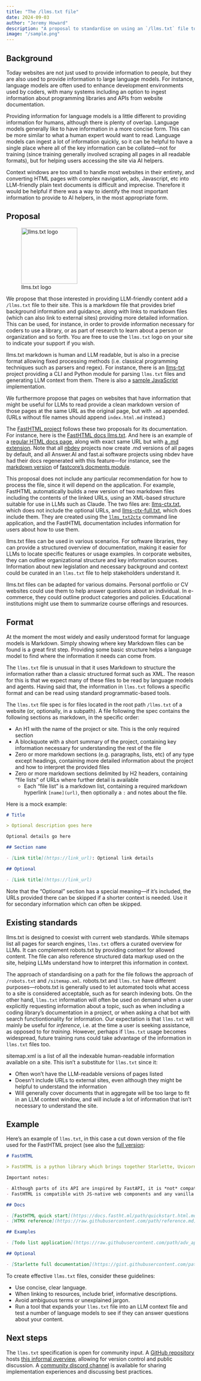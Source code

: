 ```yaml
---
title: "The /llms.txt file"
date: 2024-09-03
author: "Jeremy Howard"
description: "A proposal to standardise on using an `/llms.txt` file to provide information to help LLMs use a website at inference time."
image: "/sample.png"
---
```


## Background

Today websites are not just used to provide information to people, but they are also used to provide information to large language models. For instance, language models are often used to enhance development environments used by coders, with many systems including an option to ingest information about programming libraries and APIs from website documentation.

Providing information for language models is a little different to providing information for humans, although there is plenty of overlap. Language models generally like to have information in a more concise form. This can be more similar to what a human expert would want to read. Language models can ingest a lot of information quickly, so it can be helpful to have a single place where all of the key information can be collated---not for training (since training generally involved scraping all pages in all readable formats), but for helping users accessing the site via AI helpers.

Context windows are too small to handle most websites in their entirety, and converting HTML pages with complex navigation, ads, Javascript, etc into LLM-friendly plain text documents is difficult and imprecise. Therefore it would be helpful if there was a way to identify the most important information to provide to AI helpers, in the most appropriate form.

## Proposal

![llms.txt logo](logo.png){.lightbox width=150px .floatr}

We propose that those interested in providing LLM-friendly content add a `/llms.txt` file to their site. This is a markdown file that provides brief background information and guidance, along with links to markdown files (which can also link to external sites) providing more detailed information. This can be used, for instance, in order to provide information necessary for coders to use a library, or as part of research to learn about a person or organization and so forth. You are free to use the `llms.txt` logo on your site to indicate your support if you wish.

llms.txt markdown is human and LLM readable, but is also in a precise format allowing fixed processing methods (i.e. classical programming techniques such as parsers and regex). For instance, there is an [llms-txt](/intro.html) project providing a CLI and Python module for parsing `llms.txt` files and generating LLM context from them. There is also a [sample JavaScript](/llmstxt-js.html) implementation.

We furthermore propose that pages on websites that have information that might be useful for LLMs to read provide a clean markdown version of those pages at the same URL as the original page, but with `.md` appended. (URLs without file names should append `index.html.md` instead.)

The [FastHTML project](https://fastht.ml) follows these two proposals for its documentation. For instance, here is the [FastHTML docs llms.txt](https://docs.fastht.ml/llms.txt). And here is an example of a [regular HTML docs page](https://docs.fastht.ml/tutorials/by_example.html), along with exact same URL but with [a .md extension](https://docs.fastht.ml/tutorials/by_example.html.md). Note that all [nbdev](https://nbdev.fast.ai/) projects now create .md versions of all pages by default, and all Answer.AI and fast.ai software projects using nbdev have had their docs regenerated with this feature---for instance, see the [markdown version](https://fastcore.fast.ai/docments.html.md) of [fastcore's docments module](https://fastcore.fast.ai/docments.html).

This proposal does not include any particular recommendation for how to process the file, since it will depend on the application. For example, FastHTML automatically builds a new version of two markdown files including the contents of the linked URLs, using an XML-based structure suitable for use in LLMs such as Claude. The two files are: [llms-ctx.txt](https://docs.fastht.ml/llms-ctx.txt), which does not include the optional URLs, and [llms-ctx-full.txt](https://docs.fastht.ml/llms-ctx-full.txt), which does include them. They are created using the [`llms_txt2ctx`](https://llmstxt.org/intro.html#cli) command line application, and the FastHTML documentation includes information for users about how to use them.

llms.txt files can be used in various scenarios. For software libraries, they can provide a structured overview of documentation, making it easier for LLMs to locate specific features or usage examples. In corporate websites, they can outline organizational structure and key information sources. Information about new legislation and necessary background and context could be curated in an `llms.txt` file to help stakeholders understand it.

llms.txt files can be adapted for various domains. Personal portfolio or CV websites could use them to help answer questions about an individual. In e-commerce, they could outline product categories and policies. Educational institutions might use them to summarize course offerings and resources.

## Format

At the moment the most widely and easily understood format for language models is Markdown. Simply showing where key Markdown files can be found is a great first step. Providing some basic structure helps a language model to find where the information it needs can come from.

The `llms.txt` file is unusual in that it uses Markdown to structure the information rather than a classic structured format such as XML. The reason for this is that we expect many of these files to be read by language models and agents. Having said that, the information in `llms.txt` follows a specific format and can be read using standard programmatic-based tools.

The `llms.txt` file spec is for files located in the root path `/llms.txt` of a website (or, optionally, in a subpath). A file following the spec contains the following sections as markdown, in the specific order:

- An H1 with the name of the project or site. This is the only required section
- A blockquote with a short summary of the project, containing key information necessary for understanding the rest of the file
- Zero or more markdown sections (e.g. paragraphs, lists, etc) of any type except headings, containing more detailed information about the project and how to interpret the provided files
- Zero or more markdown sections delimited by H2 headers, containing "file lists" of URLs where further detail is available
  - Each "file list" is a markdown list, containing a required markdown hyperlink `[name](url)`, then optionally a `:` and notes about the file.

Here is a mock example:

```markdown
# Title

> Optional description goes here

Optional details go here

## Section name

- [Link title](https://link_url): Optional link details

## Optional

- [Link title](https://link_url)
```

Note that the "Optional" section has a special meaning---if it's included, the URLs provided there can be skipped if a shorter context is needed. Use it for secondary information which can often be skipped.

## Existing standards

llms.txt is designed to coexist with current web standards. While sitemaps list all pages for search engines, `llms.txt` offers a curated overview for LLMs. It can complement robots.txt by providing context for allowed content. The file can also reference structured data markup used on the site, helping LLMs understand how to interpret this information in context.

The approach of standardising on a path for the file follows the approach of `/robots.txt` and `/sitemap.xml`. robots.txt and `llms.txt` have different purposes---robots.txt is generally used to let automated tools what access to a site is considered acceptable, such as for search indexing bots. On the other hand, `llms.txt` information will often be used on demand when a user explicitly requesting information about a topic, such as when including a coding library's documentation in a project, or when asking a chat bot with search functiontionality for information. Our expectation is that `llms.txt` will mainly be useful for *inference*, i.e. at the time a user is seeking assistance, as opposed to for *training*. However, perhaps if `llms.txt` usage becomes widespread, future training runs could take advantage of the information in `llms.txt` files too.

sitemap.xml is a list of all the indexable human-readable information available on a site. This isn’t a substitute for `llms.txt` since it:

- Often won’t have the LLM-readable versions of pages listed
- Doesn’t include URLs to external sites, even although they might be helpful to understand the information
- Will generally cover documents that in aggregate will be too large to fit in an LLM context window, and will include a lot of information that isn’t necessary to understand the site.

## Example

Here’s an example of `llms.txt`, in this case a cut down version of the file used for the FastHTML project (see also the [full version](https://docs.fastht.ml/llms.txt):

```markdown
# FastHTML

> FastHTML is a python library which brings together Starlette, Uvicorn, HTMX, and fastcore's `FT` "FastTags" into a library for creating server-rendered hypermedia applications.

Important notes:

- Although parts of its API are inspired by FastAPI, it is *not* compatible with FastAPI syntax and is not targeted at creating API services
- FastHTML is compatible with JS-native web components and any vanilla JS library, but not with React, Vue, or Svelte.

## Docs

- [FastHTML quick start](https://docs.fastht.ml/path/quickstart.html.md): A brief overview of many FastHTML features
- [HTMX reference](https://raw.githubusercontent.com/path/reference.md): Brief description of all HTMX attributes, CSS classes, headers, events, extensions, js lib methods, and config options

## Examples

- [Todo list application](https://raw.githubusercontent.com/path/adv_app.py): Detailed walk-thru of a complete CRUD app in FastHTML showing idiomatic use of FastHTML and HTMX patterns.

## Optional

- [Starlette full documentation](https://gist.githubusercontent.com/path/starlette-sml.md): A subset of the Starlette documentation useful for FastHTML development.
```

To create effective `llms.txt` files, consider these guidelines: 

- Use concise, clear language.
- When linking to resources, include brief, informative descriptions.
- Avoid ambiguous terms or unexplained jargon.
- Run a tool that expands your `llms.txt` file into an LLM context file and test a number of language models to see if they can answer questions about your content.

## Next steps

The `llms.txt` specification is open for community input. A [GitHub repository](https://github.com/AnswerDotAI/llms-txt) hosts [this informal overview](https://github.com/AnswerDotAI/llms-txt/blob/main/nbs/index.md), allowing for version control and public discussion. A [community discord channel](https://discord.gg/aJPygMvPEN) is available for sharing implementation experiences and discussing best practices.

